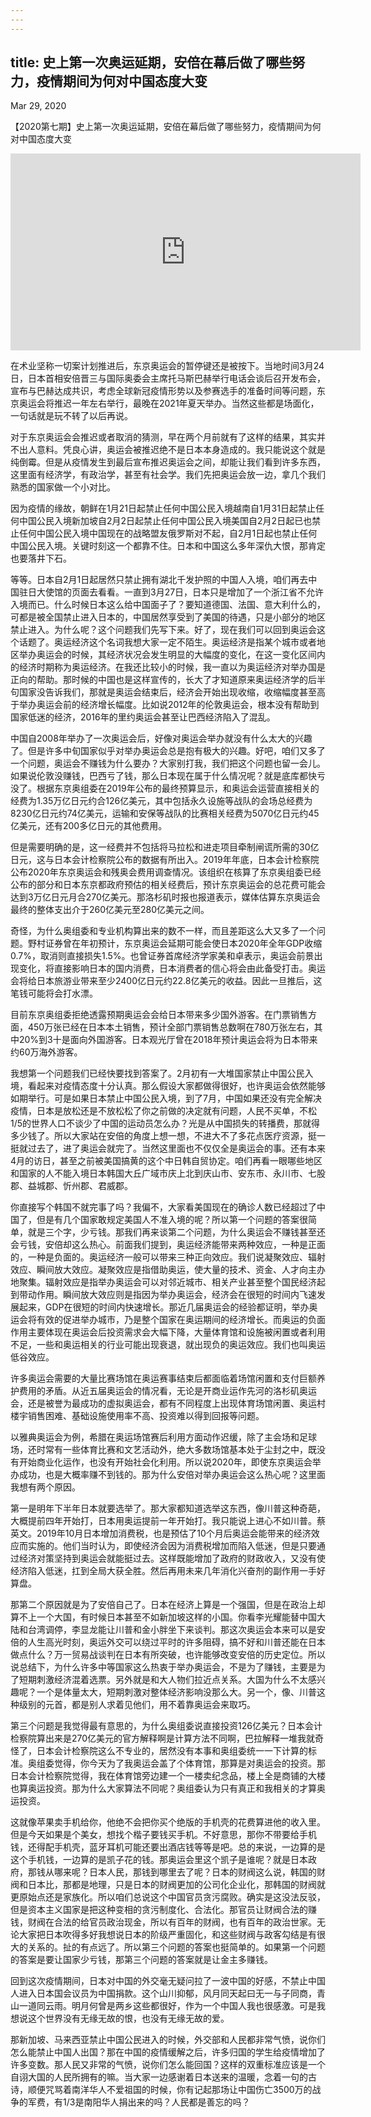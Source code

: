 ```yaml
---
---
---
```

title: 史上第一次奥运延期，安倍在幕后做了哪些努力，疫情期间为何对中国态度大变
---

Mar 29, 2020

【2020第七期】史上第一次奥运延期，安倍在幕后做了哪些努力，疫情期间为何对中国态度大变

<iframe width="560" height="315" src="https://www.youtube.com/embed/VPK-tbUXIP4" title="YouTube video player" frameborder="0" allow="accelerometer; autoplay; clipboard-write; encrypted-media; gyroscope; picture-in-picture" allowfullscreen></iframe>

在术业坚称一切案计划推进后，东京奥运会的暂停键还是被按下。当地时间3月24日，日本首相安倍晋三与国际奥委会主席托马斯巴赫举行电话会谈后召开发布会，宣布与巴赫达成共识，考虑全球新冠疫情形势以及参赛选手的准备时间等问题，东京奥运会将推迟一年左右举行，最晚在2021年夏天举办。当然这些都是场面化，一句话就是玩不转了以后再说。

对于东京奥运会会推迟或者取消的猜测，早在两个月前就有了这样的结果，其实并不出人意料。凭良心讲，奥运会被推迟绝不是日本本身造成的。我只能说这个就是纯倒霉。但是从疫情发生到最后宣布推迟奥运会之间，却能让我们看到许多东西，这里面有经济学，有政治学，甚至有社会学。我们先把奥运会放一边，拿几个我们熟悉的国家做一个小对比。

因为疫情的缘故，朝鲜在1月21日起禁止任何中国公民入境越南自1月31日起禁止任何中国公民入境新加坡自2月2日起禁止任何中国公民入境美国自2月2日起已也禁止任何中国公民入境中国现在的战略盟友俄罗斯对不起，自2月1日起也禁止任何中国公民入境。关键时刻这一个都靠不住。日本和中国这么多年深仇大恨，那肯定也要落井下石。

等等。日本自2月1日起居然只禁止拥有湖北千发护照的中国人入境，咱们再去中国驻日大使馆的页面去看看。一直到3月27日，日本只是增加了一个浙江省不允许入境而已。什么时候日本这么给中国面子了？要知道德国、法国、意大利什么的，可都是被全国禁止进入日本的，中国居然享受到了美国的待遇，只是小部分的地区禁止进入。为什么呢？这个问题我们先写下来。好了，现在我们可以回到奥运会这个话题了。奥运经济这个名词我想大家一定不陌生。奥运经济是指某个城市或者地区举办奥运会的时候，其经济状况会发生明显的大幅度的变化，在这一变化区间内的经济时期称为奥运经济。在我还比较小的时候，我一直以为奥运经济对举办国是正向的帮助。那时候的中国也是这样宣传的，长大了才知道原来奥运经济学的后半句国家没告诉我们，那就是奥运会结束后，经济会开始出现收缩，收缩幅度甚至高于举办奥运会前的经济增长幅度。比如说2012年的伦敦奥运会，根本没有帮助到国家低迷的经济，2016年的里约奥运会甚至让巴西经济陷入了混乱。

中国自2008年举办了一次奥运会后，好像对奥运会举办就没有什么太大的兴趣了。但是许多中旬国家似乎对举办奥运会总是抱有极大的兴趣。好吧，咱们又多了一个问题，奥运会不赚钱为什么要办？大家别打我，我们把这个问题也留一会儿。如果说伦敦没赚钱，巴西亏了钱，那么日本现在属于什么情况呢？就是底库都快亏没了。根据东京奥组委在2019年公布的最终预算显示，和奥运会运营直接相关的经费为1.35万亿日元约合126亿美元，其中包括永久设施等战队的会场总经费为8230亿日元约74亿美元，运输和安保等战队的比赛相关经费为5070亿日元约45亿美元，还有200多亿日元的其他费用。

但是需要明确的是，这一经费并不包括将马拉松和进走项目牵制闸谎所需的30亿日元，这与日本会计检察院公布的数据有所出入。2019年年底，日本会计检察院公布2020年东京奥运会和残奥会费用调查情况。该组织在核算了东京奥组委已经公布的部分和日本东京都政府预估的相关经费后，预计东京奥运会的总花费可能会达到3万亿日元月合270亿美元。那洛杉矶时报也报道表示，媒体估算东京奥运会最终的整体支出介于260亿美元至280亿美元之间。

奇怪，为什么奥组委和专业机构算出来的数不一样，而且差距这么大又多了一个问题。野村证券曾在年初预计，东京奥运会延期可能会使日本2020年全年GDP收缩0.7%，取消则直接损失1.5%。也曾证券首席经济学家美和卓表示，奥运会前景出现变化，将直接影响日本的国内消费，日本消费者的信心将会由此备受打击。奥运会将给日本旅游业带来至少2400亿日元约22.8亿美元的收益。因此一旦推后，这笔钱可能将会打水漂。

目前东京奥组委拒绝透露预期奥运会会给日本带来多少国外游客。在门票销售方面，450万张已经在日本本土销售，预计全部门票销售总数啊在780万张左右，其中20%到3十是面向外国游客。日本观光厅曾在2018年预计奥运会将为日本带来约60万海外游客。

我想第一个问题我们已经快要找到答案了。2月初有一大堆国家禁止中国公民入境，看起来对疫情态度十分认真。那么假设大家都做得很好，也许奥运会依然能够如期举行。可是如果日本禁止中国公民入境，到了7月，中国如果还没有完全解决疫情，日本是放松还是不放松松了你之前做的决定就有问题，人民不买单，不松1/5的世界人口不谈少了中国的运动员怎么办？光是从中国损失的转播费，那就得多少钱了。所以大家站在安倍的角度上想一想，不进大不了多花点医疗资源，挺一挺就过去了，进了奥运会就完了。当然这里面也不仅仅全是奥运会的事。还有本来4月的访日，甚至之前被美国搞黄的这个中日韩自贸协定。咱们再看一眼哪些地区和国家的人不能入境日本韩国大丘广域市庆上北到庆山市、安东市、永川市、七股郡、益城郡、忻州郡、君威郡。

你直接写个韩国不就完事了吗？我偏不，大家看美国现在的确诊人数已经超过了中国了，但是有几个国家敢规定美国人不准入境的呢？所以第一个问题的答案很简单，就是三个字，少亏钱。那我们再来谈第二个问题，为什么奥运会不赚钱甚至还会亏钱，安倍却这么热心。前面我们提到，奥运经济能带来两种效应，一种是正面的，一种是负面的。奥运经济一般可以带来三种正向效应。我们说凝聚效应、辐射效应、瞬间放大效应。凝聚效应是指借助奥运，使大量的技术、资金、人才向主办地聚集。辐射效应是指举办奥运会可以对邻近城市、相关产业甚至整个国民经济起到带动作用。瞬间放大效应则是指因为举办奥运会，经济会在很短的时间内飞速发展起来，GDP在很短的时间内快速增长。那近几届奥运会的经验都证明，举办奥运会将有效的促进举办城市，乃是整个国家在奥运期间的经济增长。而奥运的负面作用主要体现在奥运会后投资需求会大幅下降，大量体育馆和设施被闲置或者利用不足，一些和奥运相关的行业可能出现衰退，就出现负的奥运效应。我们也叫奥运低谷效应。

许多奥运会需要的大量比赛场馆在奥运赛事结束后都面临着场馆闲置和支付巨额养护费用的矛盾。从近五届奥运会的情况看，无论是开商业运作先河的洛杉矶奥运会，还是被誉为最成功的虚拟奥运会，都有不同程度上出现体育场馆闲置、奥运村楼宇销售困难、基础设施使用率不高、投资难以得到回报等问题。

以雅典奥运会为例，希腊在奥运场馆赛后利用方面动作迟缓，除了主会场和足球场，还时常有一些体育比赛和文艺活动外，绝大多数场馆基本处于尘封之中，既没有开始商业化运作，也没有开始社会化利用。所以说2020年，即使东京奥运会举办成功，也是大概率赚不到钱的。那为什么安倍对举办奥运会这么热心呢？这里面我想有两个原因。

第一是明年下半年日本就要选举了。那大家都知道选举这东西，像川普这种奇葩，大概提前四年开始打，日本用奥运提前一年开始打。我只能说上进心不如川普。蔡英文。2019年10月日本增加消费税，也是预估了10个月后奥运会能带来的经济效应而实施的。他们当时认为，即使经济会因为消费税增加而陷入低迷，但是只要通过经济对策坚持到奥运会就能挺过去。这样既能增加了政府的财政收入，又没有使经济陷入低迷，扛到全局大获全胜。然后再用未来几年消化兴奋剂的副作用一手好算盘。

那第二个原因就是为了安倍自己了。日本在经济上算是一个强国，但是在政治上却算不上一个大国，有时候日本甚至不如新加坡这样的小国。你看李光耀能替中国大陆和台湾调停，李显龙能让川普和金小胖坐下来谈判。那这次奥运会本来可以是安倍的人生高光时刻，奥运外交可以绕过平时的许多阻碍，搞不好和川普还能在日本做点什么？万一贸易战谈判在日本有所突破，也许能够改变安倍的历史定位。所以说总结下，为什么许多中等国家这么热衷于举办奥运会，不是为了赚钱，主要是为了短期刺激经济混着选票。另外就是和大人物们拉近点关系。大国为什么不太感兴趣呢？一个是体量太大，短期刺激对整体经济影响没那么大。另一个，像、川普这种级别的元首，都是别人求着见他们，用不着靠奥运会来取巧。

第三个问题是我觉得最有意思的，为什么奥组委说直接投资126亿美元？日本会计检察院算出来是270亿美元的官方解释啊是计算方法不同啊，巴拉解释一堆我就奇怪了，日本会计检察院这么不专业的，居然没有本事和奥组委统一一下计算的标准。奥组委觉得，你今天为了我奥运会盖了个体育馆，那算是对奥运会的投资。那日本会计检察院觉得，我在体育馆旁边建一个一楼卖纪念品，楼上全是商铺的大楼也算奥运投资。那为什么大家算法不同呢？奥组委认为只有真正和我相关的才算奥运投资。

这就像苹果卖手机给你，他绝不会把你买个绝版的手机壳的花费算进他的收入里。但是今天如果是个美女，想找个楷子要钱买手机。不好意思，那你不带要给手机钱，还得配手机壳，蓝牙耳机可能还要出酒店钱等等是吧。总的来说，一边算的是这个手机钱，一边算的是凯子花的钱。那奥运会里这个凯子是谁呢？就是日本政府，那钱从哪来呢？日本人民，那钱到哪里去了呢？日本的财阀这么说，韩国的财阀和日本比，那都是地理，只是日本的财阀更加的公司化企业化，那韩国的财阀就更原始点还是家族化。所以咱们总说这个中国官员贪污腐败。确实是这没法反驳，但是资本主义国家是把这种变相的贪污制度化、合法化。那官员让财阀合法的赚钱，财阀在合法的给官员政治现金，所以有百年的财阀，也有百年的政治世家。无论大家把日本吹得多好我想说日本的阶级严重固化，和这些财阀与政客勾结是有很大的关系的。扯的有点远了。所以第三个问题的答案也挺简单的。如果第一个问题的答案是要让国家少亏钱，那第三个问题的答案就是让金主多赚钱。

回到这次疫情期间，日本对中国的外交毫无疑问拉了一波中国的好感，不禁止中国人进入日本国会议员为中国捐款。这个山川抑郁，风月同天起曰无一与子同商，青山一道同云雨。明月何曾是两乡这些都很好，作为一个中国人我也很感激。可是我想说这个世界没有无缘无故的恨，也没有无缘无故的爱。

那新加坡、马来西亚禁止中国公民进入的时候，外交部和人民都非常气愤，说你们怎么能禁止中国人出国？那在中国的疫情缓解之后，许多归国的学生给疫情增加了许多变数。那人民又非常的气愤，说你们怎么能回国？这样的双重标准应该是一个自诩大国的人民所拥有的嘛。当大家一边感谢着日本送来的温暖，念着一句的古诗，顺便咒骂着南洋华人不爱祖国的时候，你有记起那场让中国伤亡3500万的战争的军费，有1/3是南阳华人捐出来的吗？人民都是善忘的吗？

